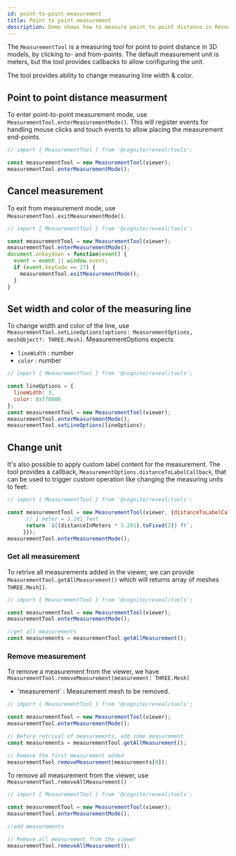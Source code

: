 ```yaml
---
id: point-to-point-measurement
title: Point to point measurement
description: Demo shows how to measure point to point distance in Reveal.
---
```



The `MeasurementTool` is a measuring tool for point to point distance in 3D models, by clicking to- and from-points. The default measurement unit is meters, but the tool provides callbacks to allow configuring the unit.

The tool provides ability to change measuring line width & color.

<DemoWrapper name="Cognite3DViewerDemo" />

## Point to point distance measurment
To enter point-to-point measurement mode, use `MeasurementTool.enterMeasurementMode()`. This will register events for handling mouse clicks and touch events to allow placing the measurement end-points.

```jsx runnable
// import { MeasurementTool } from '@cognite/reveal/tools';

const measurementTool = new MeasurementTool(viewer);
measurementTool.enterMeasurementMode();
```
## Cancel measurement
To exit from measurement mode, use `MeasurementTool.exitMeasurementMode()`.

```jsx runnable
// import { MeasurementTool } from '@cognite/reveal/tools';

const measurementTool = new MeasurementTool(viewer);
measurementTool.enterMeasurementMode();
document.onkeydown = function(event) {
  event = event || window.event;
  if (event.keyCode == 27) {
    measurementTool.exitMeasurementMode();
  }
}
```

## Set width and color of the measuring line
To change width and color of the line, use `MeasurementTool.setLineOptions(options: MeasurementOptions, meshObject?: THREE.Mesh)`. MeasurementOptions expects
  - `lineWidth` : number
  - `color` : number

```jsx runnable
// import { MeasurementTool } from '@cognite/reveal/tools';

const lineOptions = {
  lineWidth: 3,
  color: 0xff0000
};
const measurementTool = new MeasurementTool(viewer);
measurementTool.enterMeasurementMode();
measurementTool.setLineOptions(lineOptions);
```

## Change unit

It's also possible to apply custom label content for the measurement.
The tool provides a callback, `MeasurementOptions.distanceToLabelCallback`, that can be
used to trigger custom operation like changing the measuring units to feet:

```jsx runnable
// import { MeasurementTool } from '@cognite/reveal/tools';

const measurementTool = new MeasurementTool(viewer, {distanceToLabelCallback: (distanceInMeters) => {
      // 1 meter = 3.281 feet
      return `${(distanceInMeters * 3.281).toFixed(2)} ft`;
     }});
measurementTool.enterMeasurementMode();
```

### Get all measurement
To retrive all measurements added in the viewer, we can provide `MeasurementTool.getAllMeasurement()` which will
returns array of meshes `THREE.Mesh[]`.

```jsx
// import { MeasurementTool } from '@cognite/reveal/tools';

const measurementTool = new MeasurementTool(viewer);
measurementTool.enterMeasurementMode();

//get all measurements
const measurements = measurementTool.getAllMeasurement();
```

### Remove measurement
To remove a measurement from the viewer, we have `MeasurementTool.removeMeasurement(measurement: THREE.Mesh)`
  - 'measurement` : Measurement mesh to be removed.

```jsx
// import { MeasurementTool } from '@cognite/reveal/tools';

const measurementTool = new MeasurementTool(viewer);
measurementTool.enterMeasurementMode();

// Before retrival of measurements, add some measurement
const measurements = measurementTool.getAllMeasurement();

// Remove the first measurement added
measurementTool.removeMeasurement(measurements[0]);
```

To remove all measurement from the viewer, use `MeasurementTool.removeAllMeasurement()`

```jsx
// import { MeasurementTool } from '@cognite/reveal/tools';

const measurementTool = new MeasurementTool(viewer);
measurementTool.enterMeasurementMode();

//add measurements

// Remove all measurement from the viewer
measurementTool.removeAllMeasurement();
```